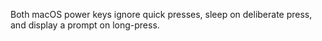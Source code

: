 Both macOS power keys ignore quick presses, sleep on deliberate press, and display a prompt on long-press.
